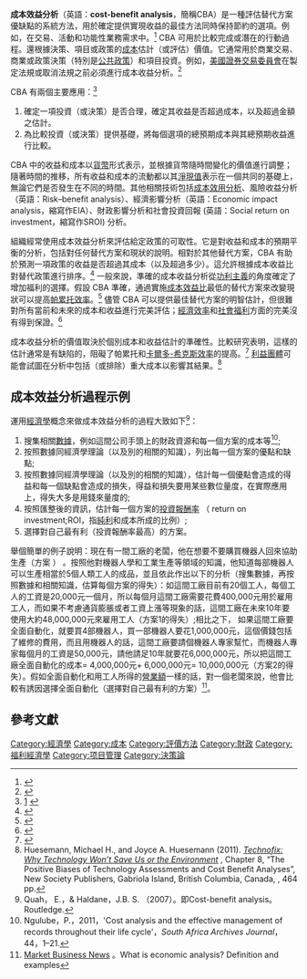 '''成本效益分析'''（英語：'''cost-benefit analysis'''，簡稱CBA）是一種評估替代方案優缺點的系統方法，用於確定提供實現收益的最佳方法同時保持節約的選項。例如，在交易、活動和功能性業務需求中。<ref>{{cite journal|title=A cost–benefit analysis of document management strategies used at a financial institution in Zimbabwe: A case study|first1=Rodreck|last2=Ngulube|first2=Patrick|date=16 July 2013|journal=SA Journal of Information Management|issue=2|doi=10.4102/sajim.v15i2.540|volume=15|last3=Dube|first3=Adock|last1=David|doi-access=free}}</ref> CBA 可用於比較完成或潛在的行動過程。還根據決策、項目或政策的[[成本|成本]]估計（或評估）價值。它通常用於商業交易、商業或政策決策（特別是[[公共政策|公共政策]]）和項目投資。例如，[[美國證券交易委員會|美國證券交易委員會]]在製定法規或取消法規之前必須進行成本收益分析。<ref>{{Cite journal|title=The Case for Investor Ordering|url=https://scholarship.law.bu.edu/faculty_scholarship/343|last=Hirst|first=Scott|date=2018-07-01|journal=The Harvard Law School Program on Corporate Governance Discussion Paper|volume=No. 2017-13|access-date=2021-12-17|archive-date=2021-01-17|archive-url=https://web.archive.org/web/20210117120553/https://scholarship.law.bu.edu/faculty_scholarship/343/|dead-url=no}}</ref>

CBA 有兩個主要應用：<ref>[http://www.dot.ca.gov/hq/tpp/offices/ote/benefit_cost/index.html] {{webarchive|url=https://web.archive.org/web/20081016040649/http://www.dot.ca.gov/hq/tpp/offices/ote/benefit_cost/index.html|date=October 16, 2008}}</ref>

# 確定一項投資（或決策）是否合理，確定其收益是否超過成本，以及超過金額之估計。
# 為比較投資（或決策）提供基礎，將每個選項的總預期成本與其總預期收益進行比較。

CBA 中的收益和成本以[[貨幣|貨幣]]形式表示，並根據貨幣隨時間變化的價值進行調整；隨著時間的推移，所有收益和成本的流動都以其[[淨現值法|淨現值]]表示在一個共同的基礎上，無論它們是否發生在不同的時間。其他相關技術包括[[成本效用分析|成本效用分析]]、風險收益分析（英語：Risk–benefit analysis）、經濟影響分析（英語：Economic impact analysis，縮寫作EIA）、財政影響分析和社會投資回報 (英語：Social return on investment，縮寫作SROI) 分析。

組織經常使用成本效益分析來評估給定政策的可取性。它是對收益和成本的預期平衡的分析，包括對任何替代方案和現狀的說明。相對於其他替代方案，CBA 有助於預測一項政策的收益是否超過其成本（以及超過多少）。這允許根據成本收益比對替代政策進行排序。<ref>{{cite document|title=Cost-Effectiveness and Cost–Benefit Analysis|url=http://home.gwu.edu/~scellini/CelliniKee21.pdf|first1=Stephanie Riegg|last2=Kee|first2=James Edwin|last1=Cellini|access-date=2012-09-24|archive-url=https://web.archive.org/web/20130526110811/http://home.gwu.edu/~scellini/CelliniKee21.pdf|archive-date=2013-05-26|url-status=dead}}</ref> 一般來說，準確的成本收益分析從[[功利主義|功利主義]]的角度確定了增加福利的選擇。假設 CBA 準確，通過實施[[成本效益比|成本效益比]]最低的替代方案來改變現狀可以提高[[柏拉圖效率|帕累托效率]]。<ref>{{Cite web|title=Archived copy|url=http://www.finance.gov.au/obpr/docs/Decision-Rules.pdf|access-date=2012-09-20|archive-url=https://web.archive.org/web/20121102145516/http://www.finance.gov.au/obpr/docs/Decision-Rules.pdf|archive-date=2012-11-02|url-status=dead}}</ref> 儘管 CBA 可以提供最佳替代方案的明智估計，但很難對所有當前和未來的成本和收益進行完美評估；[[經濟效率|經濟效率]]和[[社會福利|社會福利]]方面的完美沒有得到保證。<ref>{{cite book|title=Policy Analysis: Concepts and Practice|last1=Weimer|first1=D.|last2=Vining|first2=A.|publisher=Pearson Prentice Hall|year=2005|isbn=978-0-13-183001-1|edition=Fourth|location=Upper Saddle River, NJ|url-access=registration|url=https://archive.org/details/policyanalysisco0000weim_u3o9}}</ref>

成本收益分析的價值取決於個別成本和收益估計的準確性。比較研究表明，這樣的估計通常是有缺陷的，阻礙了帕累托和[[卡爾多改進|卡爾多-希克斯效率]]的提高。<ref>{{Cite web|title=The Effectiveness of a Costs and Benefits Analysis in Making Federal Government Decisions: A Literature Review|url=https://www.mitre.org/sites/default/files/publications/cost-benefit-analysis-govt-decisions-14-0929.pdf|date=2014|last=Pamela|first=Misuraca|publisher=The MITRE Corporation|access-date=2021-12-17|archive-date=2021-04-16|archive-url=https://web.archive.org/web/20210416024700/https://www.mitre.org/sites/default/files/publications/cost-benefit-analysis-govt-decisions-14-0929.pdf|dead-url=no}}</ref> [[利益團體|利益團體]]可能會試圖在分析中包括（或排除）重大成本以影響其結果。<ref>Huesemann, Michael H., and Joyce A. Huesemann (2011). [http://www.newtechnologyandsociety.org ''Technofix: Why Technology Won’t Save Us or the Environment''] {{Wayback|url=http://www.newtechnologyandsociety.org/ |date=20190516120520 }}, Chapter 8, “The Positive Biases of Technology Assessments and Cost Benefit Analyses”, New Society Publishers, Gabriola Island, British Columbia, Canada, {{ISBN|0865717044}}, 464 pp.</ref>

== 成本效益分析過程示例 ==
運用[[經濟學|經濟學]]概念來做成本效益分析的過程大致如下<ref name="quah2007">Quah， E.，& Haldane，J.B. S. （2007）。即Cost-benefit analysis。Routledge.</ref>：
#搜集相關[[數據|數據]]，例如這間公司手頭上的財政資源和每一個方案的成本等<ref>Ngulube，P.，2011，'Cost analysis and the effective management of records throughout their life cycle'，''South Africa Archives Journal''，44，1–21.</ref>;
#按照數據同經濟學理論（以及別的相關的知識），列出每一個方案的優點和缺點;
#按照數據同經濟學理論（以及別的相關的知識），估計每一個優點會造成的得益和每一個缺點會造成的損失，得益和損失要用某些數位量度，在實際應用上，得失大多是用錢來量度的;
#按照匯整後的資訊，估計每一個方案的[[投資報酬率|投資報酬率]] （ return on investment;ROI，指[[純利|純利]]和成本所成的比例）;
#選擇對自己最有利（投資報酬率最高）的方案。

舉個簡單的例子說明：現在有一間工廠的老闆，他在想要不要購買機器人回來協助生產（方案 ） 。按照他對機器人學和工業生產等領域的知識，他知道每部機器人可以生產相當於5個人類工人的成品，並且依此作出以下的分析（搜集數據，再按照數據和相關知識，估算每個方案的得失）：如這間工廠目前有20個工人，每個工人的工資是20,000元一個月，所以每個月這間工廠需要花費400,000元用於雇用工人，而如果不考慮通貨膨脹或者工資上漲等現象的話，這間工廠在未來10年要使用大約48,000,000元來雇用工人（方案1的得失）;相比之下， 如果這間工廠要全面自動化，就要買4部機器人，買一部機器人要花1,000,000元，這個價錢包括了維修的費用，而且用機器人的話，這間工廠要請個機器人專家幫忙，而機器人專家每個月的工資是50,000元，請他請足10年就要花6,000,000元，所以把這間工廠全面自動化的成本= 4,000,000元+ 6,000,000元= 10,000,000元（方案2的得失）。假如全面自動化和用工人所得的[[營業額|營業額]]一樣的話，對一個老闆來說，他會比較有誘因選擇全面自動化（選擇對自己最有利的方案）<ref name= "MBNanalysis" >[https://marketbusinessnews.com/financial-glossary/economic-analysis/ Market Business News] {{Wayback|url=https://marketbusinessnews.com/financial-glossary/economic-analysis/ |date=20210123170322 }}。What is economic analysis? Definition and examples</ref>。

==參考文獻==
{{Reflist|30em}}



[[Category:經濟學|Category:經濟學]]
[[Category:成本|Category:成本]]
[[Category:評價方法|Category:評價方法]]
[[Category:財政|Category:財政]]
[[Category:福利經濟學|Category:福利經濟學]]
[[Category:项目管理|Category:项目管理]]
[[Category:決策論|Category:決策論]]